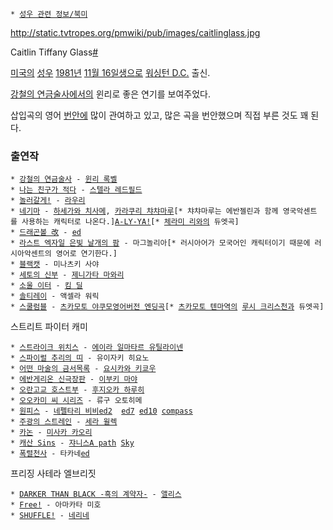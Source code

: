  * [[성우 관련 정보/북미]]

http://static.tvtropes.org/pmwiki/pub/images/caitlinglass.jpg

Caitlin Tiffany Glass[http://www.behindthevoiceactors.com/Caitlin-Glass/ #]

[[미국]]의 [[성우]] [[1981년]] [[11월 16일]]생으로 [[워싱턴 D.C.]] 출신.

[[강철의 연금술사]]에서의 윈리로 좋은 연기를 보여주었다.

삽입곡의 영어 [[번안]]에 많이 관여하고 있고, 많은 곡을 번안했으며 직접 부른 것도 꽤 된다.

=== 출연작 ===
 * [[강철의 연금술사]] - [[윈리 록벨]]
 * [[나는 친구가 적다]] - [[스텔라 레드필드]]
 * [[놀러갈게!]] - [[라우리]]
 * [[네기마]] - [[하세가와 치사메]], [[카라쿠리 챠챠마루]][* 챠챠마루는 에반젤린과 함께 영국악센트를 사용하는 캐릭터로 나온다.][http://youtu.be/1q4rZzoOSYE A-LY-YA!][* [[체라미 리]]와의 듀엣곡]
 * [[드래곤볼 改]] - [http://youtu.be/i1AVfEw3gdg ed]
 * [[라스트 엑자일 은빛 날개의 팜]] - 마그놀리아[* 러시아어가 모국어인 캐릭터이기 때문에 러시아악센트의 영어로 연기한다.]
 * [[블랙캣]] - 미나츠키 사야
 * [[세토의 신부]] - [[제니가타 마와리]] 
 * [[소울 이터]] - [[킴 딜]]
 * [[솔티레이]] - 액셀라 워릭
 * [[스쿨럼블]] - [[츠카모토 야쿠모]][http://youtu.be/eWsQbcgK71I 영어버전 엔딩곡][* [[츠카모토 텐마]]역의 [[루시 크리스천]]과 듀엣곡]
스트리트 파이터 캐미
 * [[스트라이크 위치스]] - [[에이라 일마타르 유틸라이넨]]
 * [[스파이럴 추리의 띠]] - 유이자키 히요노
 * [[어떤 마술의 금서목록]] - [[요시카와 키쿄우]]
 * [[에반게리온 신극장판]] - [[이부키 마야]]
 * [[오란고교 호스트부]] - [[후지오카 하루히]]
 * [[오오카미 씨 시리즈]] - 류구 오토히메
 * [[원피스(만화)/애니메이션|원피스]] - [[네펠타리 비비]][http://youtu.be/47E41qseGtE ed2]  [http://youtu.be/ZmbvKBCdR64 ed7] [http://youtu.be/tTuSSlAyClQ ed10] [http://youtu.be/7rDD6LrFOvE compass]
 * [[주광의 스트레인]] - [[세라 윌렉]]
 * [[카논]] - [[미사카 카오리]]
 * [[캐산 Sins]] - [[쟈니스]][http://youtu.be/IX3nJIoljIE A path] [http://youtu.be/vYeid2FnqXE Sky]
 * [[폭렬천사]] - 타카네[http://youtu.be/cG5Kz__14sE ed]
프리징 사테라 엘브리짓
 * [[DARKER THAN BLACK -흑의 계약자-]] - [[앨리스]]
 * [[Free!]] - 아마카타 미호
 * [[SHUFFLE!]] - [[네리네]]
